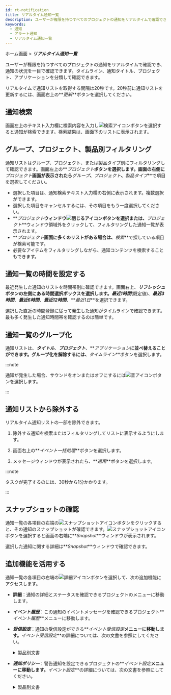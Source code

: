 ```yaml
---
id: rt-notification
title: リアルタイム通知一覧
description: ユーザーが権限を持つすべてのプロジェクトの通知をリアルタイムで確認でき、通知状況を一目で確認できます。
keywords:
  - 通知
  - アラート通知
  - リアルタイム通知一覧
---
```


ホーム画面 > **_リアルタイム通知一覧_**

<ImgLang img='rt-notification.png' desc='リアルタイム通知一覧' />

ユーザーが権限を持つすべてのプロジェクトの通知をリアルタイムで確認でき、通知の状況を一目で確認できます。タイムライン、通知タイトル、プロジェクト、アプリケーションを分類して確認できます。

リアルタイムで通知リストを取得する間隔は20秒です。20秒前に通知リストを更新するには、画面右上の**_更新_**ボタンを選択してください。

## 通知検索

画面左上のテキスト入力欄に検索内容を入力し![検索アイコン](/img/ico-search.svg)ボタンを選択すると通知が検索できます。検索結果は、画面下のリストに表示されます。

## グループ、プロジェクト、製品別フィルタリング

通知リストはグループ、プロジェクト、または製品タイプ別にフィルタリングして確認できます。画面左上の**_プロジェクト_**ボタンを選択します。画面の右側に**_プロジェクト_**画面が表示されたら**_グループ_**、**_プロジェクト_**、**_製品タイプ_**で項目を選択してください。

<ImgLang img='rt-notification-filter.png' desc='通知フィルタリング' />

- 選択した項目は、通知検索テキスト入力欄の右側に表示されます。複数選択ができます。
- 選択した項目をキャンセルするには、その項目をもう一度選択してください。
- **_プロジェクト_**ウィンドウ![閉じるアイコン](/img/ico-close.svg)ボタンを選択または、**_プロジェクト_**ウィンドウ領域外をクリックして、フィルタリングした通知一覧が表示されます。
- **_プロジェクト_**画面に多くのリストがある場合は、**_検索_**で探している項目が検索可能です。
- 必要なアイテムをフィルタリングしながら、通知コンテンツを検索することもできます。

## 通知一覧の時間を設定する

最近発生した通知のリストを時間帯別に確認できます。画面右上、**_リフレッシュ_**ボタンの左側にある時間選択ボックスを選択します。**_最近1時間_**(既定値)、**_最近3時間_**、**_最近6時間_**、**_最近12時間_**、**_最近1日_**を選択できます。

選択した直近の時間登録に従って発生した通知がタイムラインで確認できます。最も多く発生した通知時間帯を確認するのは簡単です。

## 通知一覧のグループ化

<ImgLang img='rt-notification-grouping.png' desc='通知のグループ化' />

通知リストは、**_タイトル_**、**_プロジェクト_**、**_アプリケーション_**に並べ替えることができます。グループ化を解除するには、**_タイムライン_**ボタンを選択します。

:::note

通知が発生した場合、サウンドをオンまたはオフにするには![音アイコン](/img/ico-noti-sound.svg)ボタンを選択します。

:::

## 通知リストから除外する

リアルタイム通知リストの一部を除外できます。 

1. 除外する通知を検索またはフィルタリングしてリストに表示するようにします。 

2. 画面右上の**_イベント一括処理_**ボタンを選択します。

3. メッセージウィンドウが表示されたら、**_適用_**ボタンを選択します。

:::note

タスクが完了するのには、30秒から1分かかります。

:::

## スナップショットの確認

<ImgLang img='rt-notification-snapshot.png' desc='スナップショット' />

通知一覧の各項目の右端の![スナップショットアイコン](/img/ico-detail.svg)ボタンをクリックすると、その通知のスナップショットが確認できます。![スナップショットアイコン](/img/ico-detail.svg)ボタンを選択すると画面の右端に**_Snapshot_**ウィンドウが表示されます。

選択した通知に関する詳細は**_Snapshot_**ウィンドウで確認できます。

## 追加機能を活用する

通知一覧の各項目の右端の![詳細アイコン](/img/ico-more.svg)ボタンを選択して、次の追加機能にアクセスします。

- **詳細**：通知の詳細とステータスを確認できるプロジェクトのメニューに移動します。

- **_イベント履歴_**：この通知のイベントメッセージを確認できるプロジェクト**_イベント履歴_**メニューに移動します。

- **_受信設定_**：通知の受信設定ができる**_イベント受信設定_**メニューに移動します。**_イベント受信設定_**の詳細については、次の文書を参照にしてください。

  <details>
  <summary>製品別文書</summary>

  - アプリケーションモニタリング > [アラート通知の受信設定](../java/set-receive-event)
  - サーバーモニタリング > [アラート通知の受信設定](../server/set-receive-event)
  - データベースモニタリング > [アラート通知の受信設定](../mysql/set-receive-event)
  - Kubernetesモニタリング > [アラート通知の受信設定](../kubernetes/set-receive-event)
  - Amazon ECS > [アラート通知の受信設定](../amazon-ecs/set-receive-event)
  - Amazon CloudWatch > [アラート通知の受信設定](../amazon-cloudwatch/set-receive-event)
  - Azure Monitor > [アラート通知の受信設定](../azure/set-receive-event)
  - Naver Cloud Monitoring > [アラート通知の受信設定](../ncloud/set-receive-event)
  - Oracle Cloud Monitor > [アラート通知の受信設定](../oracle-cloud/set-receive-event)

  </details>

- **_通知ポリシー_**：警告通知を設定できるプロジェクトの**_イベント設定_**メニューに移動します。**_イベント設定_**の詳細については、次の文書を参照にしてください。

  <details>
  <summary>製品別文書</summary>

  - [アプリケーションアラート通知](../java/apm-set-notice)
  - [サーバーアラート通知](../server/set-notice)
  - [データベースアラート通知](../mysql/set-notice)
  - [コンテナアラート通知](../kubernetes/set-notice)
  - [ログ通知の設定](../log/set-notice)
  - Amazon ECS > [メトリクスアラート](../amazon-ecs/metric-warning-notice)
  - Amazon CloudWatch > [メトリクスアラート](../amazon-cloudwatch/metric-warning-notice)
  - Azure Monitor > [メトリクスアラート](../azure/metric-warning-notice)
  - Naver Cloud Monitoring > [メトリクスアラート](../ncloud/metric-warning-notice)
  - Oracle Cloud Monitor > [メトリクスアラート](../oracle-cloud/metric-warning-notice)

  </details>
